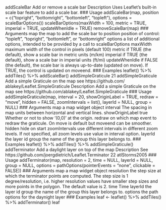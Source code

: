 
addScaleBar Add or remove a scale bar
Description
Uses Leaflet’s built-in scale bar feature to add a scale bar.
### Usage
addScaleBar(map, position = c("topright", "bottomright", "bottomleft",
"topleft"), options = scaleBarOptions())
scaleBarOptions(maxWidth = 100, metric = TRUE, imperial = TRUE,
updateWhenIdle = TRUE)
removeScaleBar(map)
### Arguments
map the map to add the scale bar to
position position of control: "topleft", "topright", "bottomleft", or "bottomright"
options a list of additional options, intended to be provided by a call to scaleBarOptions
maxWidth maximum width of the control in pixels (default 100)
metric if TRUE (the default), show a scale bar in metric units (m/km)
imperial if TRUE (the default), show a scale bar in imperial units (ft/mi)
updateWhenIdle if FALSE (the default), the scale bar is always up-to-date (updated on move). If
TRUE, the control is updated on moveend.
### Examples
leaflet() %>%
addTiles() %>%
addScaleBar()
addSimpleGraticule 21
addSimpleGraticule Add a simple Graticule on the map see https://github.com/
ablakey/Leaflet.SimpleGraticule
Description
Add a simple Graticule on the map see https://github.com/ablakey/Leaflet.SimpleGraticule
### Usage
addSimpleGraticule(map, interval = 20, showOriginLabel = TRUE,
redraw = "move", hidden = FALSE, zoomIntervals = list(),
layerId = NULL, group = NULL)
### Arguments
map a map widget object
interval The spacing in map units between horizontal and vertical lines.
showOriginLabel
true Whether or not to show ’(0,0)’ at the origin.
redraw on which map event to redraw the graticule. On move is default but moveend
can be smoother.
hidden hide on start
zoomIntervals use different intervals in different zoom levels. If not specified, all zoom levels
use value in interval option.
layerId the layer id
group the name of the group this layer belongs to.
### Examples
leaflet() %>%
addTiles() %>%
addSimpleGraticule()
addTerminator Add a daylight layer on top of the map
Description
See https://github.com/joergdietrich/Leaflet.Terminator
22 atlStorms2005
### Usage
addTerminator(map, resolution = 2, time = NULL, layerId = NULL,
group = NULL, options = pathOptions(pointerEvents = "none", clickable
= FALSE))
### Arguments
map a map widget object
resolution the step size at which the terminator points are computed. The step size is 1
degree/resolution, i.e. higher resolution values have smaller step sizes and more
points in the polygon. The default value is 2.
time Time
layerId the layer id
group the name of the group this layer belongs to.
options the path options for the daynight layer
### Examples
leaf <- leaflet() %>%
addTiles() %>%
addTerminator()
leaf
